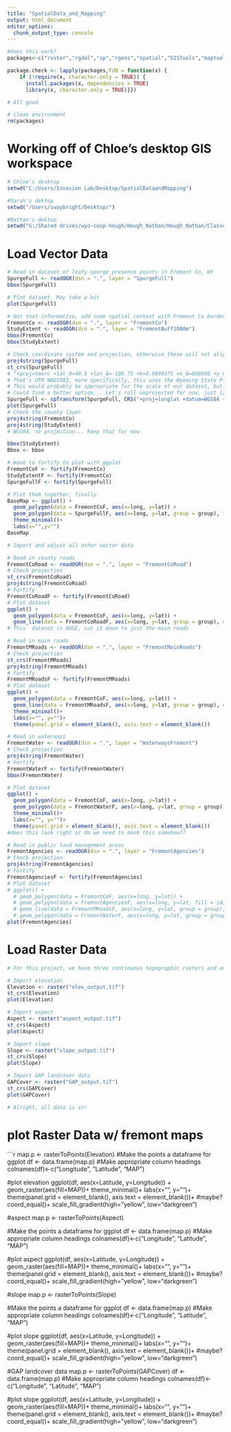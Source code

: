 ```yaml
---
title: "SpatialData_and_Mapping"
output: html_document
editor_options: 
  chunk_output_type: console
---
```


```R

#does this work?
packages<-c("raster","rgdal","sp","rgeos","spatial","GISTools","maptools","spatstat","randomForest","sf","stats","tidyverse","magrittr","lintr","viridis","cowplot","rmarkdown")

package.check <- lapply(packages,FUN = function(x) {
    if (!require(x, character.only = TRUE)) {
      install.packages(x, dependencies = TRUE)
      library(x, character.only = TRUE)}})

# All good

# clean environment
rm(packages)
```

# Working off of Chloe's desktop GIS workspace
```r
# Chloe's desktop
setwd("C:/Users/Invasion Lab/Desktop/SpatialDataandMapping")

#Sarah's dektop
setwd("/Users/swaybright/Desktop/")

#Nathan's dektop
setwd("G:/Shared drives/wyo-coop-hough/Hough_Nathan/Hough_Nathan/Classes/DataWrangling/Scripts/SpatialDataandMapping/SpatialDataandMapping")
```

# Load Vector Data
```r

# Read in dataset of leafy spurge presence points in Fremont Co, WY
SpurgeFull <- readOGR(dsn = ".", layer = "SpurgeFull")
bbox(SpurgeFull)

# Plot dataset. May take a bit
plot(SpurgeFull)

# Not that informative, add some spatial context with Fremont Co border
FremontCo <- readOGR(dsn = ".", layer = "FremontCo")
StudyExtent <- readOGR(dsn = ".", layer = "FremontBuff1000m")
bbox(FremontCo)
bbox(StudyExtent)

# Check coordinate system and projection, otherwise these will not align
proj4string(SpurgeFull)
st_crs(SpurgeFull)
# "+proj=tmerc +lat_0=40.5 +lon_0=-108.75 +k=0.9999375 +x_0=600000 +y_0=0 +datum=NAD83 +units=us-ft +no_defs"
# That's UTM NAD1983, more specifically, this uses the Wyoming State Plane
# This would probably be appropriate for the scale of our dataset, but will result in a stretched out map
# Could find a better option... Let's roll unprojected for now, just lat long
SpurgeFull <- spTransform(SpurgeFull, CRS("+proj=longlat +datum=WGS84 +no_defs"))
plot(SpurgeFull)
# Check the county layer
proj4string(FremontCo)
proj4string(StudyExtent)
# WGS84, no projection... Keep that for now

bbox(StudyExtent)
Bbox <- bbox

# Have to fortify to plot with ggplot
FremontCoF <- fortify(FremontCo)
StudyExtentF <- fortify(FremontCo)
SpurgeFullF <- fortify(SpurgeFull)

# Plot them together, finally
BaseMap <- ggplot() +
  geom_polygon(data = FremontCoF, aes(x=long, y=lat)) +
  geom_polygon(data = SpurgeFullF, aes(x=long, y=lat, group = group), fill = "NA", color ="yellow")+
  theme_minimal()+
  labs(x="",y="")
BaseMap

# Import and adjust all other vector data

# Read in county roads
FremontCoRoad <- readOGR(dsn = ".", layer = "FremontCoRoad")
# Check projection
st_crs(FremontCoRoad)
proj4string(FremontCoRoad)
# Fortify
FremontCoRoadF <- fortify(FremontCoRoad)
# Plot dataset
ggplot() +
  geom_polygon(data = FremontCoF, aes(x=long, y=lat)) +
  geom_line(data = FremontCoRoadF, aes(x=long, y=lat, group = group), color = "white" )
# This  dataset is HUGE, cut it down to just the main roads

# Read in main roads
FremontMRoads <- readOGR(dsn = ".", layer = "FremontMainRoads")
# Check projection
st_crs(FremontMRoads)
proj4string(FremontMRoads)
# Fortify
FremontMRoadsF <- fortify(FremontMRoads)
# Plot dataset
ggplot() +
  geom_polygon(data = FremontCoF, aes(x=long, y=lat)) +
  geom_line(data = FremontMRoadsF, aes(x=long, y=lat, group = group), color = "white")+
  theme_minimal()+
  labs(x="", y="")+
  theme(panel.grid = element_blank(), axis.text = element_blank())

# Read in waterways
FremontWater <- readOGR(dsn = ".", layer = "WaterwaysFremont")
# Check projection
proj4string(FremontWater)
# Fortify
FremontWaterF <- fortify(FremontWater)
bbox(FremontWater)

# Plot dataset
ggplot() +
  geom_polygon(data = FremontCoF, aes(x=long, y=lat)) +
  geom_polygon(data = FremontWaterF, aes(x=long, y=lat, group = group), fill = "blue", color = "blue" )+    geom_line(data = FremontMRoadsF, aes(x=long, y=lat, group = group), color = "white" ) +
  theme_minimal()+
  labs(x="", y="")+
  theme(panel.grid = element_blank(), axis.text = element_blank())
#does this look right or do we need to mask this somehow??

# Read in public land management areas
FremontAgencies <- readOGR(dsn = ".", layer = "FremontAgencies")
# Check projection
proj4string(FremontAgencies)
# Fortify
FremontAgenciesF <- fortify(FremontAgencies)
# Plot dataset
# ggplot() +
  # geom_polygon(data = FremontCoF, aes(x=long, y=lat)) +
  # geom_polygon(data = FremontAgenciesF, aes(x=long, y=lat, fill = id, group = group), color = "black") +
  # geom_line(data = FremontMRoadsF, aes(x=long, y=lat, group = group), fill = "NA", color = "white" ) +
  # geom_polygon(data = FremontWaterF, aes(x=long, y=lat, group = group), fill = "NA", color = "blue" )
plot(FremontAgencies)

```

# Load Raster Data
```r
# For this project, we have three continuous topographic rasters and one thematic landcover raster

# Import elevation
Elevation <- raster("elev_output.tif")
st_crs(Elevation)
plot(Elevation)

# Import aspect
Aspect <- raster("aspect_output.tif")
st_crs(Aspect)
plot(Aspect)

# Import slope
Slope <- raster("slope_output.tif")
st_crs(Slope)
plot(Slope)

# Import GAP landcover data
GAPCover <- raster("GAP_output.tif")
st_crs(GAPCover)
plot(GAPCover)

# Alright, all data is in!
```

# plot Raster Data w/ fremont maps
```r
map.p <- rasterToPoints(Elevation)
#Make the points a dataframe for ggplot
df <- data.frame(map.p)
#Make appropriate column headings
colnames(df)<-c("Longitude", "Latitude", "MAP")

#plot elevation
  ggplot(df, aes(x=Latitude, y=Longitude)) +
  geom_raster(aes(fill=MAP))+
  theme_minimal()+
  labs(x="", y="")+
  theme(panel.grid = element_blank(), axis.text = element_blank())+
  #maybe?
  coord_equal()+
  scale_fill_gradient(high="yellow", low="darkgreen")

#aspect
map.p <- rasterToPoints(Aspect)

#Make the points a dataframe for ggplot
df <- data.frame(map.p)
#Make appropriate column headings
colnames(df)<-c("Longitude", "Latitude", "MAP")

#plot aspect
  ggplot(df, aes(x=Latitude, y=Longitude)) +
  geom_raster(aes(fill=MAP))+
  theme_minimal()+
  labs(x="", y="")+
  theme(panel.grid = element_blank(), axis.text = element_blank())+
  #maybe?
  coord_equal()+
  scale_fill_gradient(high="yellow", low="darkgreen")

  #slope
  map.p <- rasterToPoints(Slope)

#Make the points a dataframe for ggplot
df <- data.frame(map.p)
#Make appropriate column headings
colnames(df)<-c("Longitude", "Latitude", "MAP")

#plot slope
  ggplot(df, aes(x=Latitude, y=Longitude)) +
  geom_raster(aes(fill=MAP))+
  theme_minimal()+
  labs(x="", y="")+
  theme(panel.grid = element_blank(), axis.text = element_blank())+
  #maybe?
  coord_equal()+
  scale_fill_gradient(high="yellow", low="darkgreen")

#GAP landcover data
map.p <- rasterToPoints(GAPCover)
df <- data.frame(map.p)
#Make appropriate column headings
colnames(df)<-c("Longitude", "Latitude", "MAP")

#plot slope
  ggplot(df, aes(x=Latitude, y=Longitude)) +
  geom_raster(aes(fill=MAP))+
  theme_minimal()+
  labs(x="", y="")+
  theme(panel.grid = element_blank(), axis.text = element_blank())+
  #maybe?
  coord_equal()+
  scale_fill_gradient(high="yellow", low="darkgreen")
